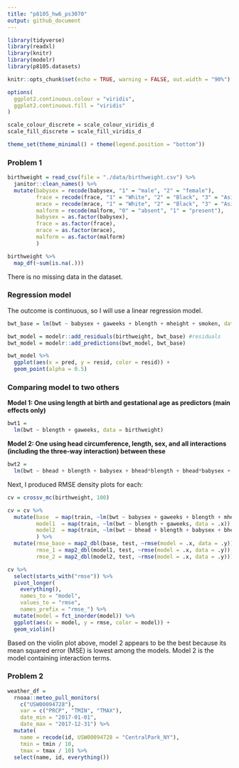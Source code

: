 ```yaml
---
title: "p8105_hw6_ps3070"
output: github_document
---
```

```r
library(tidyverse)
library(readxl)
library(knitr)
library(modelr)
library(p8105.datasets)

knitr::opts_chunk$set(echo = TRUE, warning = FALSE, out.width = "90%")

options(
  ggplot2.continuous.colour = "viridis",
  ggplot2.continuous.fill = "viridis"
)

scale_colour_discrete = scale_colour_viridis_d
scale_fill_discrete = scale_fill_viridis_d

theme_set(theme_minimal() + theme(legend.position = "bottom"))

```

### Problem 1


```r
birthweight = read_csv(file = "./data/birthweight.csv") %>%
  janitor::clean_names() %>% 
  mutate(babysex = recode(babysex, "1" = "male", "2" = "female"),
         frace = recode(frace, "1" = "White", "2" = "Black", "3" = "Asian", "4" = "Puerto Rican", "8" = "Other", "9" = "Unknown"),
         mrace = recode(mrace, "1" = "White", "2" = "Black", "3" = "Asian", "4" = "Puerto Rican", "8" = "Other", "9" = "Unknown"),
         malform = recode(malform, "0" = "absent", "1" = "present"),
         babysex = as.factor(babysex),
         frace = as.factor(frace),
         mrace = as.factor(mrace),
         malform = as.factor(malform)
         )
```

```r
birthweight %>% 
  map_df(~sum(is.na(.)))
```
There is no missing data in the dataset.

### Regression model

The outcome is continuous, so I will use a linear regression model.

```r
bwt_base = lm(bwt ~ babysex + gaweeks + blength + mheight + smoken, data = birthweight) #linear model

bwt_model = modelr::add_residuals(birthweight, bwt_base) #residuals
bwt_model = modelr::add_predictions(bwt_model, bwt_base)

bwt_model %>%
  ggplot(aes(x = pred, y = resid, color = resid)) +
  geom_point(alpha = 0.5)
```

### Comparing model to two others

**Model 1: One using length at birth and gestational age as predictors (main effects only)**

```r
bwt1 =
  lm(bwt ~ blength + gaweeks, data = birthweight)
```

**Model 2: One using head circumference, length, sex, and all interactions (including the three-way interaction) between these**

```r
bwt2 =
  lm(bwt ~ bhead + blength + babysex + bhead*blength + bhead*babysex + blength*babysex + blength*blength*babysex, data = birthweight)
```


Next, I produced RMSE density plots for each:

```r
cv = crossv_mc(birthweight, 100) 

cv = cv %>% 
  mutate(base  = map(train, ~lm(bwt ~ babysex + gaweeks + blength + mheight + smoken, data = .x)),
         model1  = map(train, ~lm(bwt ~ blength + gaweeks, data = .x)),
         model2  = map(train, ~lm(bwt ~ bhead + blength + babysex + bhead*blength + bhead*babysex + blength*babysex + blength*blength*babysex, data = .x))
         ) %>% 
  mutate(rmse_base = map2_dbl(base, test, ~rmse(model = .x, data = .y)),
         rmse_1 = map2_dbl(model1, test, ~rmse(model = .x, data = .y)),
         rmse_2 = map2_dbl(model2, test, ~rmse(model = .x, data = .y)))

cv %>% 
  select(starts_with("rmse")) %>% 
  pivot_longer(
    everything(),
    names_to = "model", 
    values_to = "rmse",
    names_prefix = "rmse_") %>% 
  mutate(model = fct_inorder(model)) %>% 
  ggplot(aes(x = model, y = rmse, color = model)) + 
  geom_violin()
```

Based on the violin plot above, model 2 appears to be the best because its mean squared error (MSE) is lowest among the models. Model 2 is the model containing interaction terms.



### Problem 2

```r
weather_df = 
  rnoaa::meteo_pull_monitors(
    c("USW00094728"),
    var = c("PRCP", "TMIN", "TMAX"), 
    date_min = "2017-01-01",
    date_max = "2017-12-31") %>%
  mutate(
    name = recode(id, USW00094728 = "CentralPark_NY"),
    tmin = tmin / 10,
    tmax = tmax / 10) %>%
  select(name, id, everything())

```


